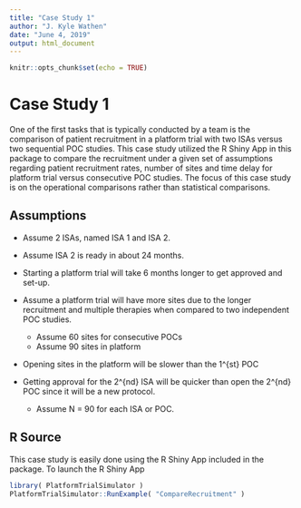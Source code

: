 ```yaml
---
title: "Case Study 1"
author: "J. Kyle Wathen"
date: "June 4, 2019"
output: html_document
---
```


```r
knitr::opts_chunk$set(echo = TRUE)
```

# Case Study 1
One of the first tasks that is typically conducted by a team is the comparison of patient recruitment in a platform trial with two ISAs versus two sequential POC studies.  This case study utilized the R Shiny App in this package to compare the recruitment under a given set of assumptions regarding patient recruitment rates, number of sites and time delay for platform trial versus consecutive POC studies.  The focus of this case study is on the operational comparisons rather than statistical comparisons.   

## Assumptions 
* Assume 2 ISAs, named ISA 1 and ISA 2.
* Assume ISA 2 is ready in about 24 months.
* Starting a platform trial will take 6 months longer to get approved and set-up. 
* Assume a platform trial will have more sites due to the longer recruitment and multiple therapies when compared to two independent POC studies.  
	+ Assume 60 sites for consecutive POCs
	+ Assume 90 sites in platform
* Opening sites in the platform will be slower than the 1^{st} POC 
* Getting approval for the 2^{nd} ISA will be quicker than open the 2^{nd} POC since it will be a new protocol.
	
	* Assume N = 90 for each ISA or POC.
	
## R Source
 This case study is easily done using the R Shiny App included in the package.  To launch the R Shiny App
 
```r
library( PlatformTrialSimulator )
PlatformTrialSimulator::RunExample( "CompareRecruitment" )
````
